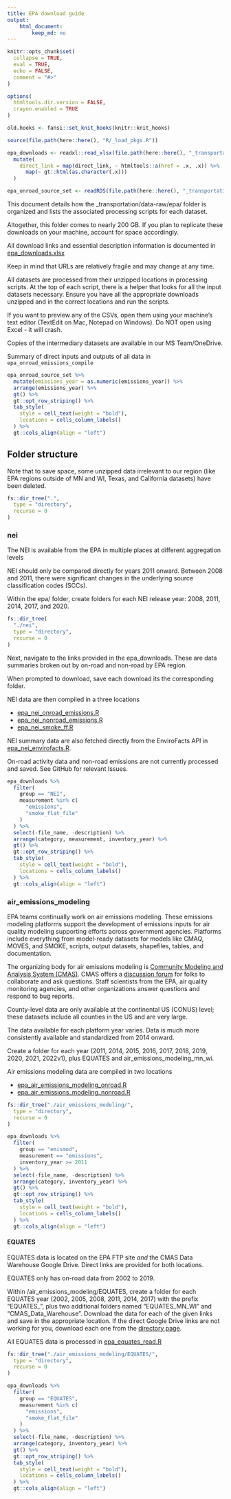```yaml
---
title: EPA download guide
output:
    html_document: 
        keep_md: no
---
```


```r
knitr::opts_chunk$set(
  collapse = TRUE,
  eval = TRUE,
  echo = FALSE,
  comment = "#>"
)

options(
  htmltools.dir.version = FALSE,
  crayon.enabled = TRUE
)

old.hooks <- fansi::set_knit_hooks(knitr::knit_hooks)

source(file.path(here::here(), "R/_load_pkgs.R"))

epa_downloads <- readxl::read_xlsx(file.path(here::here(), "_transportation/data-raw/epa/epa_downloads.xlsx")) %>%
  mutate(
    direct_link = map(direct_link, ~ htmltools::a(href = .x, .x)) %>%
      map(~ gt::html(as.character(.x)))
  )

epa_onroad_source_set <- readRDS(file.path(here::here(), "_transportation/data/epa_onroad_source_set.RDS"))
```


This document details how the _transportation/data-raw/epa/ folder is organized and lists the associated processing scripts for each dataset. 

Altogether, this folder comes to nearly 200 GB. If you plan to replicate these downloads on your machine, account for space accordingly.

All download links and essential description information is documented in [epa_downloads.xlsx](_transportation/data-raw/epa/epa_downloads.xlsx)

Keep in mind that URLs are relatively fragile and may change at any time. 

All datasets are processed from their unzipped locations in processing scripts. At the top of each script, there is a helper that looks for all the input datasets necessary. Ensure you have all the appropriate downloads unzipped and in the correct locations and run the scripts.

If you want to preview any of the CSVs, open them using your machine's text editor (TextEdit on Mac, Notepad on Windows). Do NOT open using Excel - it will crash. 

Copies of the intermediary datasets are available in our MS Team/OneDrive. 

Summary of direct inputs and outputs of all data in `epa_onroad_emissions_compile`

```r
epa_onroad_source_set %>%
  mutate(emissions_year = as.numeric(emissions_year)) %>%
  arrange(emissions_year) %>%
  gt() %>%
  gt::opt_row_striping() %>%
  tab_style(
    style = cell_text(weight = "bold"),
    locations = cells_column_labels()
  ) %>%
  gt::cols_align(align = "left")
```


## Folder structure

Note that to save space, some unzipped data irrelevant to our region (like EPA regions outside of MN and WI, Texas, and California datasets) have been deleted. 

```r
fs::dir_tree(".",
  type = "directory",
  recurse = 0
)
```

### nei

The NEI is available from the EPA in multiple places at different aggregation levels

NEI should only be compared directly for years 2011 onward. Between 2008 and 2011, there were significant changes in the underlying source classification codes (SCCs).

Within the epa/ folder, create folders for each NEI release year: 2008, 2011, 2014, 2017, and 2020.


```r
fs::dir_tree(
  "./nei",
  type = "directory",
  recurse = 0
)
```


Next, navigate to the links provided in the epa_downloads. These are data summaries broken out by on-road and non-road by EPA region. 

When prompted to download, save each download its the corresponding folder. 

NEI data are then compiled in a three locations 

- [epa_nei_onroad_emissions.R](../epa_nei_onroad_emissions.R)
- [epa_nei_nonroad_emissions.R](../epa_nei_nonroad_emissions.R)
- [epa_nei_smoke_ff.R](../epa_nei_smoke_ff.R)

NEI summary data are also fetched directly from the EnviroFacts API in [epa_nei_envirofacts.R](../epa_nei_envirofacts.R). 

On-road activity data and non-road emissions are not currently processed and saved. See GitHub for relevant Issues. 

```r
epa_downloads %>%
  filter(
    group == "NEI",
    measurement %in% c(
      "emissions",
      "smoke_flat_file"
    )
  ) %>%
  select(-file_name, -description) %>%
  arrange(category, measurement, inventory_year) %>%
  gt() %>%
  gt::opt_row_striping() %>%
  tab_style(
    style = cell_text(weight = "bold"),
    locations = cells_column_labels()
  ) %>%
  gt::cols_align(align = "left")
```


### air_emissions_modeling

EPA teams continually work on air emissions modeling. These emissions modeling platforms support the development of emissions inputs for air quality modeling supporting efforts across government agencies. Platforms include everything from model-ready datasets for models like CMAQ, MOVES, and SMOKE, scripts, output datasets, shapefiles, tables, and documentation. 

The organizing body for air emissions modeling is [Community Modeling and Analysis System (CMAS)](https://www.cmascenter.org/). CMAS offers a [discussion forum](https://forum.cmascenter.org/) for folks to collaborate and ask questions. Staff scientists from the EPA, air quality monitoring agencies, and other organizations answer questions and respond to bug reports. 

County-level data are only available at the continental US (CONUS) level; these datasets include all counties in the US and are very large. 

The data available for each platform year varies. Data is much more consistently available and standardized from 2014 onward. 

Create a folder for each year (2011, 2014, 2015, 2016, 2017, 2018, 2019, 2020, 2021, 2022v1), plus EQUATES and air_emissions_modeling_mn_wi.

Air emissions modeling data are compiled in two locations 

- [epa_air_emissions_modeling_onroad.R](../epa_air_emissions_modeling_onroad.R)
- [epa_air_emissions_modeling_nonroad.R](../epa_air_emissions_modeling_nonroad.R)


```r
fs::dir_tree("./air_emissions_modeling/",
  type = "directory",
  recurse = 0
)
```


```r
epa_downloads %>%
  filter(
    group == "emismod",
    measurement == "emissions",
    inventory_year >= 2011
  ) %>%
  select(-file_name, -description) %>%
  arrange(category, inventory_year) %>%
  gt() %>%
  gt::opt_row_striping() %>%
  tab_style(
    style = cell_text(weight = "bold"),
    locations = cells_column_labels()
  ) %>%
  gt::cols_align(align = "left")
```


#### EQUATES
 
EQUATES data is located on the EPA FTP site *and* the CMAS Data Warehouse Google Drive. Direct links are provided for both locations. 
 
EQUATES only has on-road data from 2002 to 2019. 

Within /air_emissions_modeling/EQUATES, create a folder for each EQUATES year (2002, 2005, 2008, 2011, 2014, 2017) with the prefix "EQUATES_", plus two additional folders named "EQUATES_MN_WI" and "CMAS_Data_Warehouse". 
Download the data for each of the given links and save in the appropriate location. If the direct Google Drive links are not working for you, download each one from the [directory page](https://drive.google.com/drive/folders/1bOb-xVqNu5uAY-wKXqTuV70qwqKkfpNz). 

All EQUATES data is processed in [epa_equates_read.R](./../epa_equates_read.R)

```r
fs::dir_tree("./air_emissions_modeling/EQUATES/",
  type = "directory",
  recurse = 0
)
```

```r
epa_downloads %>%
  filter(
    group == "EQUATES",
    measurement %in% c(
      "emissions",
      "smoke_flat_file"
    )
  ) %>%
  select(-file_name, -description) %>%
  arrange(category, inventory_year) %>%
  gt() %>%
  gt::opt_row_striping() %>%
  tab_style(
    style = cell_text(weight = "bold"),
    locations = cells_column_labels()
  ) %>%
  gt::cols_align(align = "left")
```
